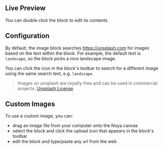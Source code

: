 
## Live Preview

You can double click the block to edit its contents.

<InteractiveBlockPreview symbolId={imageSymbolId} />

## Configuration

By default, the image block searches https://unsplash.com for images based on
the text within the block. For example, the default text is `landscape`, so the
block picks a nice landscape image.

You can click the <InlineIcon name="ReloadIcon" /> icon in the block's toolbar
to search for a different image using the same search text, e.g. `landscape`.

> Images on unsplash are royalty-free and can be used in commercial projects:
> [Unsplash License](https://unsplash.com/license)

## Custom Images

To use a custom image, you can:

- drag an image file from your computer onto the Noya canvas
- select the block and click the upload icon <InlineIcon name="UploadIcon" />
  that appears in the block's toolbar
- edit the block and type/paste any url from the web
